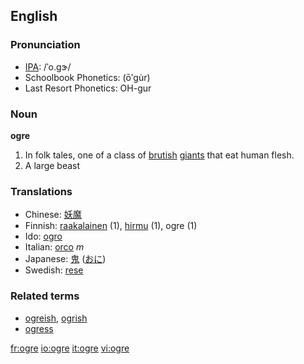 {{wikipedia}}
==English==
===Pronunciation===
*[[IPA]]: /ˈo.ɡɝ/
*Schoolbook Phonetics: (ōʹgu̇r)
*Last Resort Phonetics: OH-gur
===Noun===
'''ogre'''
#In folk tales, one of a class of [[brutish]] [[giant]]s that eat human flesh.
#A large beast

=== Translations ===
*Chinese: [[妖魔]]
*Finnish: [[raakalainen]] (1), [[hirmu]] (1), ogre (1)
*Ido: [[ogro]]
*Italian: [[orco]] ''m''
*Japanese: [[鬼]] ([[おに]])
*Swedish: [[rese]]

===Related terms===
*[[ogreish]], [[ogrish]]
*[[ogress]]

[[fr:ogre]]
[[io:ogre]]
[[it:ogre]]
[[vi:ogre]]